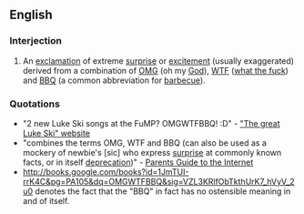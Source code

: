 {{rfv}}
==English==

===Interjection===
#{{Internet slang}} An [[exclamation]] of extreme [[surprise]] or [[excitement]] (usually exaggerated) derived from a combination of [[OMG]] (oh my [[God]]), [[WTF]] ([[what the fuck]]) and [[BBQ]] (a common abbreviation for [[barbecue]]).

===Quotations===
*"2 new Luke Ski songs at the FuMP? OMGWTFBBQ! :D" - [http://www.thegreatlukeski.com/ "The great Luke Ski" website]
*"combines the terms OMG, WTF and BBQ (can also be used as a mockery of newbie's [sic] who express [[surprise]] at commonly known facts, or in itself [[deprecation]])" - [http://books.google.com/books?id=C_AF0rzXS9AC&pg=PA115&dq=OMGWTFBBQ&sig=sFgfBKLhUzgqRAfANJgzX27axCA Parents Guide to the Internet]
*http://books.google.com/books?id=1JmTUI-rrK4C&pg=PA105&dq=OMGWTFBBQ&sig=VZL3KRlfObTkthUrK7_hVyV_2u0 denotes the fact that the "BBQ" in fact has no ostensible meaning in and of itself.